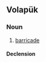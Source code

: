 {{also|barikád}}
==Volapük==

===Noun===
{{vo-noun}}

# [[barricade]]

====Declension====
{{vo-decl-noun}}